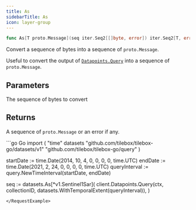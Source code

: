 ```yaml
---
title: As
sidebarTitle: As
icon: layer-group
---
```


```go
func As[T proto.Message](seq iter.Seq2[[]byte, error]) iter.Seq2[T, error]
```

Convert a sequence of bytes into a sequence of `proto.Message`.

Useful to convert the output of [`Datapoints.Query`](/api-reference/go/datasets/Datapoints.Query) into a sequence of `proto.Message`.

## Parameters

<ParamField path="seq" type="iter.Seq2[[]byte, error]">
  The sequence of bytes to convert
</ParamField>

## Returns

A sequence of `proto.Message` or an error if any.

<RequestExample>
```go Go
import (
  "time"
  datasets "github.com/tilebox/tilebox-go/datasets/v1"
	"github.com/tilebox/tilebox-go/query"
)

startDate := time.Date(2014, 10, 4, 0, 0, 0, 0, time.UTC) 
endDate := time.Date(2021, 2, 24, 0, 0, 0, 0, time.UTC) 
queryInterval := query.NewTimeInterval(startDate, endDate)

seq := datasets.As[*v1.Sentinel1Sar](
    client.Datapoints.Query(ctx, collectionID, datasets.WithTemporalExtent(queryInterval)),
)
```
</RequestExample>
